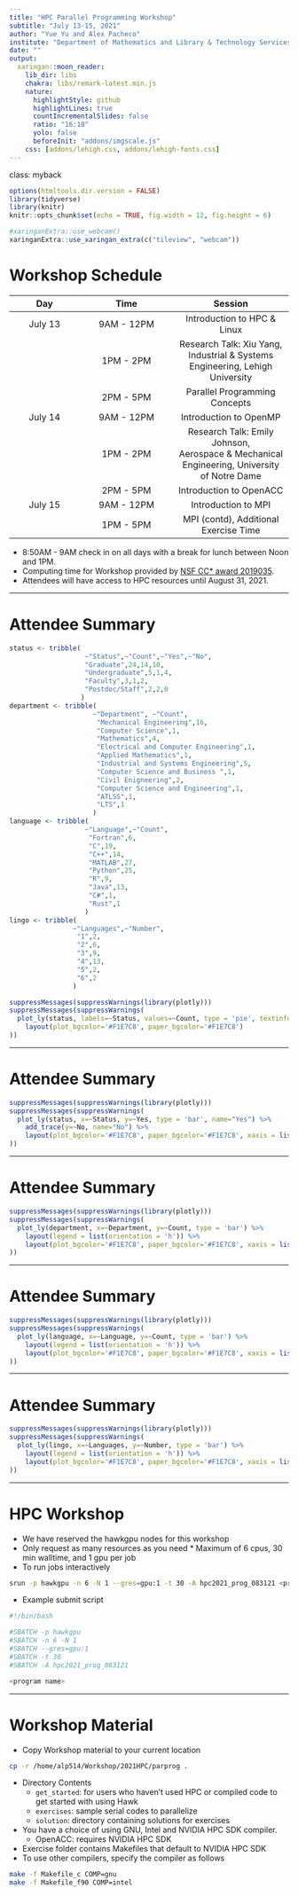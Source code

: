 ```yaml
---
title: "HPC Parallel Programming Workshop"
subtitle: "July 13-15, 2021"
author: "Yue Yu and Alex Pacheco"
institute: "Department of Mathematics and Library & Technology Services<br />Lehigh University"
date: ""
output:
  xaringan::moon_reader:
    lib_dir: libs
    chakra: libs/remark-latest.min.js
    nature:
      highlightStyle: github
      highlightLines: true
      countIncrementalSlides: false
      ratio: "16:10"
      yolo: false
      beforeInit: "addons/imgscale.js"
    css: [addons/lehigh.css, addons/lehigh-fonts.css]
---
```

class: myback

```r
options(htmltools.dir.version = FALSE)
library(tidyverse)
library(knitr)
knitr::opts_chunk$set(echo = TRUE, fig.width = 12, fig.height = 6)
```
```r
#xaringanExtra::use_webcam()
xaringanExtra::use_xaringan_extra(c("tileview", "webcam"))
```

# Workshop Schedule

|   Day   |    Time    |     Session   |
|:-------:|:----------:|:-------------:|
| July 13 | 9AM - 12PM | Introduction to HPC & Linux |
|         | 1PM -  2PM | Research Talk: Xiu Yang, <br />Industrial & Systems Engineering, Lehigh University |
|         | 2PM -  5PM | Parallel Programming Concepts |
| July 14 | 9AM - 12PM | Introduction to OpenMP |
|         | 1PM -  2PM | Research Talk: Emily Johnson, <br />Aerospace & Mechanical Engineering, University of Notre Dame|
|         | 2PM -  5PM | Introduction to OpenACC |
| July 15 | 9AM - 12PM | Introduction to MPI |
|         | 1PM -  5PM | MPI (contd), Additional Exercise Time |

* 8:50AM - 9AM check in on all days with a break for lunch between Noon and 1PM.
* Computing time for Workshop provided by [NSF CC&#42; award 2019035](https://www.nsf.gov/awardsearch/showAward?AWD_ID=2019035&HistoricalAwards=false).
* Attendees will have access to HPC resources until August 31, 2021.


---

# Attendee Summary

```r
status <- tribble(
                   ~"Status",~"Count",~"Yes",~"No",
                   "Graduate",24,14,10,
                   "Undergraduate",5,1,4,
                   "Faculty",3,1,2,
                   "Postdoc/Staff",2,2,0
                  )
department <- tribble(
                     ~"Department", ~"Count",
                      "Mechanical Engineering",16,
                      "Computer Science",1,
                      "Mathematics",4,
                      "Electrical and Computer Engineering",1,
                      "Applied Mathematics",1,
                      "Industrial and Systems Engineering",5,
                      "Computer Science and Business ",1,
                      "Civil Enigneering",2,
                      "Computer Science and Engineering",1,
                      "ATLSS",1,
                      "LTS",1
                     )
language <- tribble(
                   ~"Language",~"Count",
                    "Fortran",6,
                    "C",19,
                    "C++",14,
                    "MATLAB",27,
                    "Python",25,
                    "R",9,
                    "Java",13,
                    "C#",1,
                    "Rust",1
                   )
lingo <- tribble(
                ~"Languages",~"Number",
                 "1",2,
                 "2",6,
                 "3",9,
                 "4",13,
                 "5",2,
                 "6",2
                )
```

```r
suppressMessages(suppressWarnings(library(plotly)))
suppressMessages(suppressWarnings(
  plot_ly(status, labels=~Status, values=~Count, type = 'pie', textinfo = "values", text = status$Count) %>%
    layout(plot_bgcolor='#F1E7C8', paper_bgcolor='#F1E7C8')
))
```

---

# Attendee Summary

```r
suppressMessages(suppressWarnings(library(plotly)))
suppressMessages(suppressWarnings(
  plot_ly(status, x=~Status, y=~Yes, type = 'bar', name="Yes") %>%
    add_trace(y=~No, name="No") %>%
    layout(plot_bgcolor='#F1E7C8', paper_bgcolor='#F1E7C8', xaxis = list(title=""), yaxis = list(title="HPC Experience"), barmode = 'group')
))
```

---

# Attendee Summary


```r
suppressMessages(suppressWarnings(library(plotly)))
suppressMessages(suppressWarnings(
  plot_ly(department, x=~Department, y=~Count, type = 'bar') %>% 
    layout(legend = list(orientation = 'h')) %>%
    layout(plot_bgcolor='#F1E7C8', paper_bgcolor='#F1E7C8', xaxis = list(title=""), yaxis = list(title=""))
))
```


---

# Attendee Summary


```r
suppressMessages(suppressWarnings(library(plotly)))
suppressMessages(suppressWarnings(
  plot_ly(language, x=~Language, y=~Count, type = 'bar') %>% 
    layout(legend = list(orientation = 'h')) %>%
    layout(plot_bgcolor='#F1E7C8', paper_bgcolor='#F1E7C8', xaxis = list(title=""), yaxis = list(title=""))
))
```


---

# Attendee Summary


```r
suppressMessages(suppressWarnings(library(plotly)))
suppressMessages(suppressWarnings(
  plot_ly(lingo, x=~Languages, y=~Number, type = 'bar') %>% 
    layout(legend = list(orientation = 'h')) %>%
    layout(plot_bgcolor='#F1E7C8', paper_bgcolor='#F1E7C8', xaxis = list(title="Number of Languages"), yaxis = list(title=""))
))
```

---

# HPC Workshop 

* We have reserved the hawkgpu nodes for this workshop
* Only request as many resources as you need
      * Maximum of 6 cpus, 30 min walltime, and 1 gpu per job
* To run jobs interactively
```bash
srun -p hawkgpu -n 6 -N 1 --gres=gpu:1 -t 30 -A hpc2021_prog_083121 <program name>
```

* Example submit script
```bash
#!/bin/bash

#SBATCH -p hawkgpu
#SBATCH -n 6 -N 1
#SBATCH --gres=gpu:1
#SBATCH -t 30
#SBATCH -A hpc2021_prog_083121

<program name>
```

---

# Workshop Material

* Copy Workshop material to your current location
```bash
cp -r /home/alp514/Workshop/2021HPC/parprog .
```

* Directory Contents
   * `get_started`: for users who haven't used HPC or compiled code to get started with using Hawk 
   * `exercises`: sample serial codes to parallelize 
   * `solution`: directory containing solutions for exercises
* You have a choice of using GNU, Intel and NVIDIA HPC SDK compiler.
   * OpenACC: requires NVIDIA HPC SDK
* Exercise folder contains Makefiles that default to NVIDIA HPC SDK
* To use other compilers, specify the compiler as follows
```bash
make -f Makefile_c COMP=gnu
make -f Makefile_f90 COMP=intel
```

